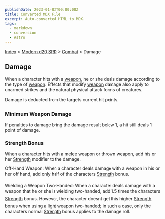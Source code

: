 ```yaml
---
publishDate: 2023-01-02T00:00:00Z
title: Converted MDX File
excerpt: Auto-converted HTML to MDX.
tags:
  - markdown
  - conversion
  - Astro
---
```






[Index](-index) > [Modern d20 SRD](modern-d20-srd-index) > [Combat](modern-d20-srd-combat-index) > Damage




## Damage


When a character hits with a [weapon](modern-d20-srd-equipment-equipment-weapons), he or she deals damage according to the type of [weapon](modern-d20-srd-equipment-equipment-weapons). Effects that modify [weapon](modern-d20-srd-equipment-equipment-weapons) damage also apply to unarmed strikes and the natural physical attack forms of creatures.


Damage is deducted from the targets current hit points.


### Minimum Weapon Damage


If penalties to damage bring the damage result below 1, a hit still deals 1 point of damage.


### Strength Bonus


When a character hits with a melee weapon or thrown weapon, add his or her [Strength](modern-d20-srd-basics-ability-scores) modifier to the damage.


Off-Hand Weapon: When a character deals damage with a weapon in his or her
  off hand, add only half of the characters [Strength](modern-d20-srd-basics-ability-scores) bonus.


Wielding a Weapon Two-Handed: When a character deals damage with a weapon that he or she is wielding two-handed, add 1.5 times the characters [Strength](modern-d20-srd-basics-ability-scores) bonus. However, the character doesnt get this higher [Strength](modern-d20-srd-basics-ability-scores) bonus when using a light weapon two-handed; in such a case, only the characters normal [Strength](modern-d20-srd-basics-ability-scores) bonus applies to the damage roll.



